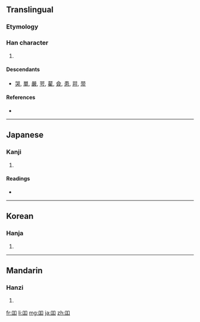 {{also|口口}}
==Translingual==

===Etymology===
{{Han compound|口|口|ls=ic}}

===Han character===
{{Han char|rn=30|rad=口|as=03|sn=6|four=|canj=口口 (RR), X口口 (XRR)}}

# {{defn|Han}}

====Descendants====
* [[哭]], [[單]], [[嚴]], [[咢]], [[雚]], [[僉]], [[患]], [[喌]], [[斝]]

====References====
* {{Han ref|kx=0174.190|dkj=03282|dj=0387.120|hdz=10577.110|uh=5405|ud=21509}}

----

==Japanese==

===Kanji===
{{ja-kanji|grade=|rs=口03}}

# {{defn|Japanese}}

====Readings====
* {{ja-readings|on=[[てん]] (ten), [[くん]] (kun), [[せん]] (sen), [[しょう]] (shō), [[じゅ]] (ju), [[りん]] (rin)|kun=}}

----

==Korean==

===Hanja===
{{ko-hanja|hangeul=현|rv=hyeon|mr=hyŏn}}

# {{defn|Korean}}

----

==Mandarin==

===Hanzi===
{{cmn-hanzi|pin=[[xuān]] ([[xuan1]])|wg=hsüan<sup>1</sup>}}

# {{defn|Mandarin}}

[[fr:吅]]
[[li:吅]]
[[mg:吅]]
[[ja:吅]]
[[zh:吅]]
